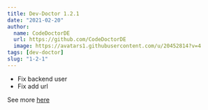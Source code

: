 ```yaml
---
title: Dev-Doctor 1.2.1
date: "2021-02-20"
author:
  name: CodeDoctorDE
  url: https://github.com/CodeDoctorDE
  image: https://avatars1.githubusercontent.com/u/20452814?v=4
tags: [dev-doctor]
slug: "1-2-1"
---
```


- Fix backend user
- Fix add url

See more [here](https://github.com/LinwoodDev/dev_doctor/releases/tag/1.2.1)
